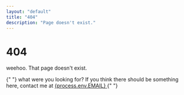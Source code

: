 ```yaml
---
layout: "default"
title: "404"
description: "Page doesn't exist."
---
```


# 404

weehoo. That page doesn't exist.

<p>
  {" "}
  what were you looking for? If you think there should be something here, contact
  me at <a href={`mailto:${process.env.EMAIL}`}> {process.env.EMAIL} </a>{" "}
</p>
